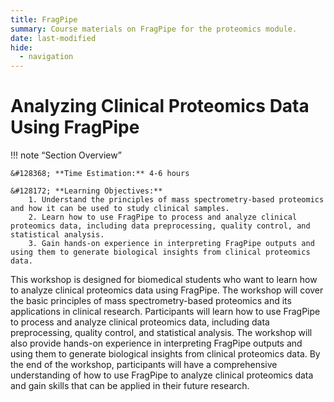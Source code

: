 ```yaml
---
title: FragPipe
summary: Course materials on FragPipe for the proteomics module. 
date: last-modified
hide:
  - navigation
---
```


<!--
# Put above to hide navigation (left), toc (right) or footer (bottom)

hide:
  - navigation 
  - toc
  - footer 

# You should hide the navigation if there are no subsections
# You should hide the Table of Contents if there are no important titles
-->


# Analyzing Clinical Proteomics Data Using FragPipe

!!! note "Section Overview"

    &#128368; **Time Estimation:** 4-6 hours

    &#128172; **Learning Objectives:**    
        1. Understand the principles of mass spectrometry-based proteomics and how it can be used to study clinical samples.  
        2. Learn how to use FragPipe to process and analyze clinical proteomics data, including data preprocessing, quality control, and statistical analysis.  
        3. Gain hands-on experience in interpreting FragPipe outputs and using them to generate biological insights from clinical proteomics data.  

This workshop is designed for biomedical students who want to learn how to analyze clinical proteomics data using FragPipe. The workshop will cover the basic principles of mass spectrometry-based proteomics and its applications in clinical research. Participants will learn how to use FragPipe to process and analyze clinical proteomics data, including data preprocessing, quality control, and statistical analysis. The workshop will also provide hands-on experience in interpreting FragPipe outputs and using them to generate biological insights from clinical proteomics data. By the end of the workshop, participants will have a comprehensive understanding of how to use FragPipe to analyze clinical proteomics data and gain skills that can be applied in their future research.

